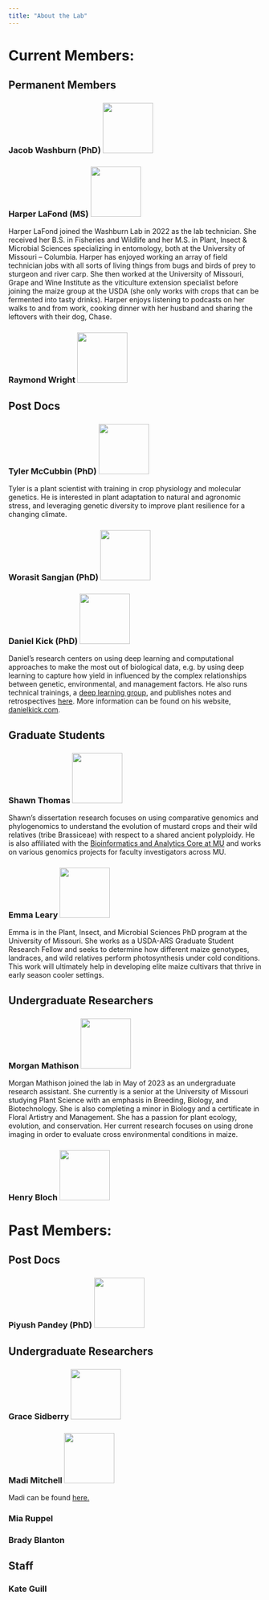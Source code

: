 ```yaml
---
title: "About the Lab"
---
```


# Current Members:

## Permanent Members

### Jacob Washburn (PhD) ![](people/JacobWashburn/JacobDWashburn.jpg){width="100"}

### Harper LaFond (MS) ![](people/HarperLaFond/HarperLaFond.jpg){width="100"}

Harper LaFond joined the Washburn Lab in 2022 as the lab technician. She received her B.S. in Fisheries and Wildlife and her M.S. in Plant, Insect & Microbial Sciences specializing in entomology, both at the University of Missouri – Columbia. Harper has enjoyed working an array of field technician jobs with all sorts of living things from bugs and birds of prey to sturgeon and river carp. She then worked at the University of Missouri, Grape and Wine Institute as the viticulture extension specialist before joining the maize group at the USDA (she only works with crops that can be fermented into tasty drinks). Harper enjoys listening to podcasts on her walks to and from work, cooking dinner with her husband and sharing the leftovers with their dog, Chase. 



### Raymond Wright ![](people/GenericPerson/GenericPerson.png){width="100"}

## Post Docs

### Tyler McCubbin (PhD) ![](people/TylerMcCubbin/Tyler.jpg){width="100"}

Tyler is a plant scientist with training in crop physiology and molecular genetics. He is interested in plant adaptation to natural and agronomic stress, and leveraging genetic diversity to improve plant resilience for a changing climate.

### Worasit Sangjan (PhD) ![](people/GenericPerson/GenericPerson.png){width="100"}

### Daniel Kick (PhD) ![](people/DanielKick/DanielKick.png){width="100"}

Daniel’s research centers on using deep learning and computational approaches to make the most out of biological data, e.g. by using deep learning to capture how yield in influenced by the complex relationships between genetic, environmental, and management factors. He also runs technical trainings, a [deep learning group](/posts/%20DeepLearningCommunityofPractice%20/index.html), and publishes notes and retrospectives [here](/posts/DanielKick/index.html). More information can be found on his website, [danielkick.com](https://danielkick.com).


## Graduate Students

### Shawn Thomas ![](people/ShawnThomas/ShawnThomas.jpg){width="100"}

Shawn's dissertation research focuses on using comparative genomics and phylogenomics to understand the evolution of mustard crops and their wild relatives (tribe Brassiceae) with respect to a shared ancient polyploidy. He is also affiliated with the [Bioinformatics and Analytics Core at MU](https://bioinformatics.missouri.edu/) and works on various genomics projects for faculty investigators across MU.

### Emma Leary ![](people/EmmaLeary/EmmaLeary.jpg){width="100"}

Emma is in the Plant, Insect, and Microbial Sciences PhD program at the University of Missouri. She works as a USDA-ARS Graduate Student Research Fellow and seeks to determine how different maize genotypes, landraces, and wild relatives perform photosynthesis under cold conditions. This work will ultimately help in developing elite maize cultivars that thrive in early season cooler settings. 

## Undergraduate Researchers

### Morgan Mathison ![](people/GenericPerson/GenericPerson.png){width="100"}

Morgan Mathison joined the lab in May of 2023 as an undergraduate research assistant. She currently is a senior at the University of Missouri studying Plant Science with an emphasis in Breeding, Biology, and Biotechnology. She is also completing a minor in Biology and a certificate in Floral Artistry and Management. She has a passion for plant ecology, evolution, and conservation. Her current research focuses on using drone imaging in order to evaluate cross environmental conditions in maize.



### Henry Bloch ![](people/GenericPerson/GenericPerson.png){width="100"}

# Past Members:

## Post Docs

### Piyush Pandey (PhD) ![](people/PiyushPandy/PiyushPandy.jpg){width="100"}

## Undergraduate Researchers

### Grace Sidberry ![](people/GraceSidberry/GraceSidberry.jpg){width="100"}

### Madi Mitchell ![](people/MadiMitchell/MadiMitchell.jpg){width="100"}

Madi can be found [here.](https://mnmzbd24.github.io/)

### Mia Ruppel

### Brady Blanton

## Staff

### Kate Guill
